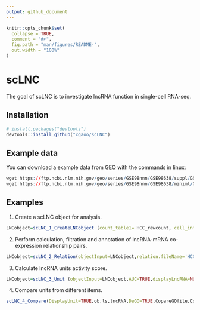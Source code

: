 ```yaml
---
output: github_document
---
```


<!-- README.md is generated from README.Rmd. Please edit that file -->

```r
knitr::opts_chunk$set(
  collapse = TRUE,
  comment = "#>",
  fig.path = "man/figures/README-",
  out.width = "100%"
)
```

# scLNC

<!-- badges: start -->
<!-- badges: end -->

The goal of scLNC is to investigate lncRNA function in single-cell RNA-seq.

## Installation


``` r
# install.packages("devtools")
devtools::install_github("xgaoo/scLNC")
```


## Example data

You can download a example data from [GEO](https://www.ncbi.nlm.nih.gov/geo/query/acc.cgi?acc=GSE98638) with the commands in linux:

``` r
wget https://ftp.ncbi.nlm.nih.gov/geo/series/GSE98nnn/GSE98638/suppl/GSE98638_HCC.TCell.S5063.count.txt.gz
wget https://ftp.ncbi.nlm.nih.gov/geo/series/GSE98nnn/GSE98638/miniml/GSE98638_family.xml.tgz
```



## Examples

1. Create a scLNC object for analysis.

``` r
LNCobject=scLNC_1_CreateLNCobject (count_table1= HCC_rawcount, cell_info1= HCC_cellinfo)
```


2. Perform calculation, filtration and annotation of lncRNA-mRNA co-expression relationship pairs.

``` r
LNCobject=scLNC_2_Relation(objectInput=LNCobject,relation.fileName='HCC',pairs.filter=TRUE,corcut=0.6,anno.pairs=TRUE)
```


3. Calculate lncRNA units activity score.

``` r
LNCobject=scLNC_3_Unit (objectInput=LNCobject,AUC=TRUE,displayLncRNA=NULL,DEAUC=TRUE,item.add=NULL,DEitem='majorCluster')
```


4. Compare units from different items.

``` r
scLNC_4_Compare(DisplayUnit=TRUE,ob.ls,lncRNA,DeGO=TRUE,CopareGOfile,CopareGeneList)
```


